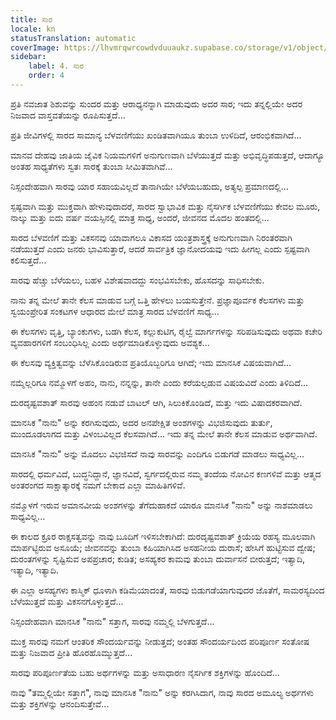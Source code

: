 ```yaml
---
title: ಸಾರ
locale: kn
statusTranslation: automatic
coverImage: https://lhvmrqwrcowdvduuaukz.supabase.co/storage/v1/object/public/strapi-uploads/small_cover-tratado-de-psicologia-revolucionaria.webp-5e15e1cec4e0ebebcde5d7fc7565d8fd.webp
sidebar:
    label: 4. ಸಾರ
    order: 4
---
```

ಪ್ರತಿ ನವಜಾತ ಶಿಶುವನ್ನು ಸುಂದರ ಮತ್ತು ಆರಾಧ್ಯನನ್ನಾಗಿ ಮಾಡುವುದು ಅದರ ಸಾರ; ಇದು ತನ್ನಲ್ಲಿಯೇ ಅದರ ನಿಜವಾದ ವಾಸ್ತವತೆಯನ್ನು ರೂಪಿಸುತ್ತದೆ...

ಪ್ರತಿ ಜೀವಿಗಳಲ್ಲಿ ಸಾರದ ಸಾಮಾನ್ಯ ಬೆಳವಣಿಗೆಯು ಖಂಡಿತವಾಗಿಯೂ ತುಂಬಾ ಉಳಿದಿದೆ, ಆರಂಭಿಕವಾಗಿದೆ...

ಮಾನವ ದೇಹವು ಜಾತಿಯ ಜೈವಿಕ ನಿಯಮಗಳಿಗೆ ಅನುಗುಣವಾಗಿ ಬೆಳೆಯುತ್ತದೆ ಮತ್ತು ಅಭಿವೃದ್ಧಿಪಡುತ್ತದೆ, ಆದಾಗ್ಯೂ ಅಂತಹ ಸಾಧ್ಯತೆಗಳು ಸ್ವತಃ ಸಾರಕ್ಕೆ ತುಂಬಾ ಸೀಮಿತವಾಗಿವೆ...

ನಿಸ್ಸಂದೇಹವಾಗಿ ಸಾರವು ಯಾರ ಸಹಾಯವಿಲ್ಲದೆ ತಾನಾಗಿಯೇ ಬೆಳೆಯಬಹುದು, ಅತ್ಯಲ್ಪ ಪ್ರಮಾಣದಲ್ಲಿ...

ಸ್ಪಷ್ಟವಾಗಿ ಮತ್ತು ಮುಕ್ತವಾಗಿ ಹೇಳುವುದಾದರೆ, ಸಾರದ ಸ್ವಾಭಾವಿಕ ಮತ್ತು ನೈಸರ್ಗಿಕ ಬೆಳವಣಿಗೆಯು ಕೇವಲ ಮೂರು, ನಾಲ್ಕು ಮತ್ತು ಐದು ವರ್ಷ ವಯಸ್ಸಿನಲ್ಲಿ ಮಾತ್ರ ಸಾಧ್ಯ, ಅಂದರೆ, ಜೀವನದ ಮೊದಲ ಹಂತದಲ್ಲಿ...

ಸಾರದ ಬೆಳವಣಿಗೆ ಮತ್ತು ವಿಕಸನವು ಯಾವಾಗಲೂ ವಿಕಾಸದ ಯಂತ್ರಶಾಸ್ತ್ರಕ್ಕೆ ಅನುಗುಣವಾಗಿ ನಿರಂತರವಾಗಿ ನಡೆಯುತ್ತದೆ ಎಂದು ಜನರು ಭಾವಿಸುತ್ತಾರೆ, ಆದರೆ ಸಾರ್ವತ್ರಿಕ ಜ್ಞಾನೋದಯವು ಇದು ಹೀಗಲ್ಲ ಎಂದು ಸ್ಪಷ್ಟವಾಗಿ ಕಲಿಸುತ್ತದೆ...

ಸಾರವು ಹೆಚ್ಚು ಬೆಳೆಯಲು, ಬಹಳ ವಿಶೇಷವಾದದ್ದು ಸಂಭವಿಸಬೇಕು, ಹೊಸದನ್ನು ಸಾಧಿಸಬೇಕು.

ನಾನು ತನ್ನ ಮೇಲೆ ತಾನೇ ಕೆಲಸ ಮಾಡುವ ಬಗ್ಗೆ ಒತ್ತಿ ಹೇಳಲು ಬಯಸುತ್ತೇನೆ. ಪ್ರಜ್ಞಾಪೂರ್ವಕ ಕೆಲಸಗಳು ಮತ್ತು ಸ್ವಯಂಪ್ರೇರಿತ ಸಂಕಟಗಳ ಆಧಾರದ ಮೇಲೆ ಮಾತ್ರ ಸಾರದ ಬೆಳವಣಿಗೆ ಸಾಧ್ಯ...

ಈ ಕೆಲಸಗಳು ವೃತ್ತಿ, ಬ್ಯಾಂಕುಗಳು, ಬಡಗಿ ಕೆಲಸ, ಕಲ್ಲುಕುಟಿಗ, ರೈಲ್ವೆ ಮಾರ್ಗಗಳನ್ನು ಸರಿಪಡಿಸುವುದು ಅಥವಾ ಕಚೇರಿ ವ್ಯವಹಾರಗಳಿಗೆ ಸಂಬಂಧಿಸಿಲ್ಲ ಎಂದು ಅರ್ಥಮಾಡಿಕೊಳ್ಳುವುದು ಅವಶ್ಯಕ...

ಈ ಕೆಲಸವು ವ್ಯಕ್ತಿತ್ವವನ್ನು ಬೆಳೆಸಿಕೊಂಡಿರುವ ಪ್ರತಿಯೊಬ್ಬರಿಗೂ ಆಗಿದೆ; ಇದು ಮಾನಸಿಕ ವಿಷಯವಾಗಿದೆ...

ನಮ್ಮೆಲ್ಲರಿಗೂ ನಮ್ಮೊಳಗೆ ಅಹಂ, ನಾನು, ನನ್ನನ್ನು, ತಾನೇ ಎಂದು ಕರೆಯಲ್ಪಡುವ ವಿಷಯವಿದೆ ಎಂದು ತಿಳಿದಿದೆ...

ದುರದೃಷ್ಟವಶಾತ್ ಸಾರವು ಅಹಂನ ನಡುವೆ ಬಾಟಲ್ ಆಗಿ, ಸಿಲುಕಿಕೊಂಡಿದೆ, ಮತ್ತು ಇದು ವಿಷಾದಕರವಾಗಿದೆ.

ಮಾನಸಿಕ "ನಾನು" ಅನ್ನು ಕರಗಿಸುವುದು, ಅದರ ಅನಪೇಕ್ಷಿತ ಅಂಶಗಳನ್ನು ವಿಭಜಿಸುವುದು ತುರ್ತು, ಮುಂದೂಡಲಾಗದ ಮತ್ತು ವಿಳಂಬವಿಲ್ಲದ ಕೆಲಸವಾಗಿದೆ... ಇದು ತನ್ನ ಮೇಲೆ ತಾನೇ ಕೆಲಸ ಮಾಡುವ ಅರ್ಥವಾಗಿದೆ.

ಮಾನಸಿಕ "ನಾನು" ಅನ್ನು ಮೊದಲು ವಿಭಜಿಸದೆ ನಾವು ಸಾರವನ್ನು ಎಂದಿಗೂ ಬಿಡುಗಡೆ ಮಾಡಲು ಸಾಧ್ಯವಿಲ್ಲ...

ಸಾರದಲ್ಲಿ ಧರ್ಮವಿದೆ, ಬುದ್ಧನಿದ್ದಾನೆ, ಜ್ಞಾನವಿದೆ, ಸ್ವರ್ಗದಲ್ಲಿರುವ ನಮ್ಮ ತಂದೆಯ ನೋವಿನ ಕಣಗಳಿವೆ ಮತ್ತು ಆತ್ಮದ ಅಂತರಂಗದ ಸಾಕ್ಷಾತ್ಕಾರಕ್ಕೆ ನಮಗೆ ಬೇಕಾದ ಎಲ್ಲಾ ಮಾಹಿತಿಗಳಿವೆ.

ನಮ್ಮೊಳಗೆ ಇರುವ ಅಮಾನವೀಯ ಅಂಶಗಳನ್ನು ತೆಗೆದುಹಾಕದೆ ಯಾರೂ ಮಾನಸಿಕ "ನಾನು" ಅನ್ನು ನಾಶಮಾಡಲು ಸಾಧ್ಯವಿಲ್ಲ...

ಈ ಕಾಲದ ಕ್ರೂರ ರಾಕ್ಷಸತ್ವವನ್ನು ನಾವು ಬೂದಿಗೆ ಇಳಿಸಬೇಕಾಗಿದೆ: ದುರದೃಷ್ಟವಶಾತ್ ಕ್ರಿಯೆಯ ರಹಸ್ಯ ಮೂಲವಾಗಿ ಮಾರ್ಪಟ್ಟಿರುವ ಅಸೂಯೆ; ಜೀವನವನ್ನು ತುಂಬಾ ಕಹಿಯಾಗಿಸಿದ ಅಸಹನೀಯ ದುರಾಸೆ; ಹೇಸಿಗೆ ಹುಟ್ಟಿಸುವ ದ್ವೇಷ; ದುರಂತಗಳನ್ನು ಸೃಷ್ಟಿಸುವ ಅಪಪ್ರಚಾರ; ಕುಡಿತ; ಅಸಹ್ಯಕರ ಕಾಮವು ತುಂಬಾ ದುರ್ವಾಸನೆ ಬೀರುತ್ತದೆ; ಇತ್ಯಾದಿ, ಇತ್ಯಾದಿ, ಇತ್ಯಾದಿ.

ಈ ಎಲ್ಲಾ ಅಸಹ್ಯಗಳು ಕಾಸ್ಮಿಕ್ ಧೂಳಾಗಿ ಕಡಿಮೆಯಾದಂತೆ, ಸಾರವು ಬಿಡುಗಡೆಯಾಗುವುದರ ಜೊತೆಗೆ, ಸಾಮರಸ್ಯದಿಂದ ಬೆಳೆಯುತ್ತದೆ ಮತ್ತು ವಿಕಸನಗೊಳ್ಳುತ್ತದೆ...

ನಿಸ್ಸಂದೇಹವಾಗಿ ಮಾನಸಿಕ "ನಾನು" ಸತ್ತಾಗ, ಸಾರವು ನಮ್ಮಲ್ಲಿ ಬೆಳಗುತ್ತದೆ...

ಮುಕ್ತ ಸಾರವು ನಮಗೆ ಆಂತರಿಕ ಸೌಂದರ್ಯವನ್ನು ನೀಡುತ್ತದೆ; ಅಂತಹ ಸೌಂದರ್ಯದಿಂದ ಪರಿಪೂರ್ಣ ಸಂತೋಷ ಮತ್ತು ನಿಜವಾದ ಪ್ರೀತಿ ಹೊರಹೊಮ್ಮುತ್ತದೆ...

ಸಾರವು ಪರಿಪೂರ್ಣತೆಯ ಬಹು ಅರ್ಥಗಳನ್ನು ಮತ್ತು ಅಸಾಧಾರಣ ನೈಸರ್ಗಿಕ ಶಕ್ತಿಗಳನ್ನು ಹೊಂದಿದೆ...

ನಾವು "ತಮ್ಮಲ್ಲಿಯೇ ಸತ್ತಾಗ", ನಾವು ಮಾನಸಿಕ "ನಾನು" ಅನ್ನು ಕರಗಿಸಿದಾಗ, ನಾವು ಸಾರದ ಅಮೂಲ್ಯ ಅರ್ಥಗಳು ಮತ್ತು ಶಕ್ತಿಗಳನ್ನು ಆನಂದಿಸುತ್ತೇವೆ...

